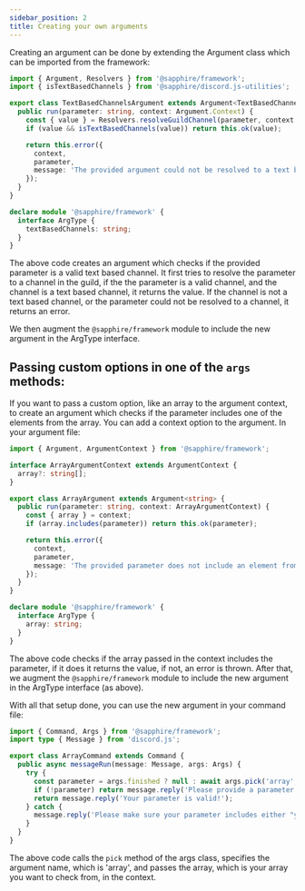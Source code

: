```yaml
---
sidebar_position: 2
title: Creating your own arguments
---
```


Creating an argument can be done by extending the Argument class which can be imported from the framework:

```typescript ts2esm2cjs {4|12}
import { Argument, Resolvers } from '@sapphire/framework';
import { isTextBasedChannels } from '@sapphire/discord.js-utilities';

export class TextBasedChannelsArgument extends Argument<TextBasedChannelTypes> {
  public run(parameter: string, context: Argument.Context) {
    const { value } = Resolvers.resolveGuildChannel(parameter, context.message.guild!);
    if (value && isTextBasedChannels(value)) return this.ok(value);

    return this.error({
      context,
      parameter,
      message: 'The provided argument could not be resolved to a text based channel.'
    });
  }
}

declare module '@sapphire/framework' {
  interface ArgType {
    textBasedChannels: string;
  }
}
```

The above code creates an argument which checks if the provided parameter is a valid text based channel. It first tries
to resolve the parameter to a channel in the guild, if the the parameter is a valid channel, and the channel is a text
based channel, it returns the value. If the channel is not a text based channel, or the parameter could not be resolved
to a channel, it returns an error.

We then augment the `@sapphire/framework` module to include the new argument in the ArgType interface.

## Passing custom options in one of the `args` methods:

If you want to pass a custom option, like an array to the argument context, to create an argument which checks if the
parameter includes one of the elements from the array. You can add a context option to the argument. In your argument
file:

```typescript ts2esm2cjs {3|15}
import { Argument, ArgumentContext } from '@sapphire/framework';

interface ArrayArgumentContext extends ArgumentContext {
  array?: string[];
}

export class ArrayArgument extends Argument<string> {
  public run(parameter: string, context: ArrayArgumentContext) {
    const { array } = context;
    if (array.includes(parameter)) return this.ok(parameter);

    return this.error({
      context,
      parameter,
      message: 'The provided parameter does not include an element from the array.'
    });
  }
}

declare module '@sapphire/framework' {
  interface ArgType {
    array: string;
  }
}
```

The above code checks if the array passed in the context includes the parameter, if it does it returns the value, if
not, an error is thrown. After that, we augment the `@sapphire/framework` module to include the new argument in the
ArgType interface (as above).

With all that setup done, you can use the new argument in your command file:

```typescript ts2esm2cjs {1|10}
import { Command, Args } from '@sapphire/framework';
import type { Message } from 'discord.js';

export class ArrayCommand extends Command {
  public async messageRun(message: Message, args: Args) {
    try {
      const parameter = args.finished ? null : await args.pick('array', { array: ['yes', 'no'] });
      if (!parameter) return message.reply('Please provide a parameter');
      return message.reply('Your parameter is valid!');
    } catch {
      message.reply('Please make sure your parameter includes either "yes" or "no"');
    }
  }
}
```

The above code calls the `pick` method of the args class, specifies the argument name, which is 'array', and passes the
array, which is your array you want to check from, in the context.
